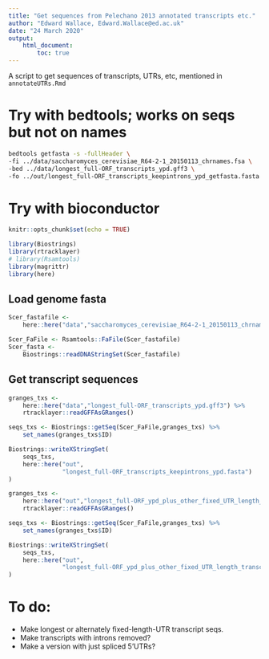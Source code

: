```yaml
---
title: "Get sequences from Pelechano 2013 annotated transcripts etc."
author: "Edward Wallace, Edward.Wallace@ed.ac.uk"
date: "24 March 2020"
output: 
    html_document:
        toc: true
---
```


A script to get sequences of transcripts, UTRs, etc, mentioned in `annotateUTRs.Rmd`

# Try with bedtools; works on seqs but not on names

```bash
bedtools getfasta -s -fullHeader \
-fi ../data/saccharomyces_cerevisiae_R64-2-1_20150113_chrnames.fsa \
-bed ../data/longest_full-ORF_transcripts_ypd.gff3 \
-fo ../out/longest_full-ORF_transcripts_keepintrons_ypd_getfasta.fasta
```

# Try with bioconductor

```r
knitr::opts_chunk$set(echo = TRUE)

library(Biostrings)
library(rtracklayer)
# library(Rsamtools)
library(magrittr)
library(here)
```

## Load genome fasta

```r

Scer_fastafile <- 
    here::here("data","saccharomyces_cerevisiae_R64-2-1_20150113_chrnames.fsa")

Scer_FaFile <- Rsamtools::FaFile(Scer_fastafile)
Scer_fasta <- 
    Biostrings::readDNAStringSet(Scer_fastafile)
```

## Get transcript sequences

```r
granges_txs <- 
    here::here("data","longest_full-ORF_transcripts_ypd.gff3") %>%
    rtracklayer::readGFFAsGRanges() 

seqs_txs <- Biostrings::getSeq(Scer_FaFile,granges_txs) %>%
    set_names(granges_txs$ID)

Biostrings::writeXStringSet(
    seqs_txs, 
    here::here("out",
               "longest_full-ORF_transcripts_keepintrons_ypd.fasta")
)
```

```r
granges_txs <- 
    here::here("out","longest_full-ORF_ypd_plus_other_fixed_UTR_length_transcripts_nointrons.gff") %>%
    rtracklayer::readGFFAsGRanges() 

seqs_txs <- Biostrings::getSeq(Scer_FaFile,granges_txs) %>%
    set_names(granges_txs$ID)

Biostrings::writeXStringSet(
    seqs_txs, 
    here::here("out",
               "longest_full-ORF_ypd_plus_other_fixed_UTR_length_transcripts_nointrons.fasta")
)
```


# To do:

* Make longest or alternately fixed-length-UTR transcript seqs.
* Make transcripts with introns removed?
* Make a version with just spliced 5'UTRs?

